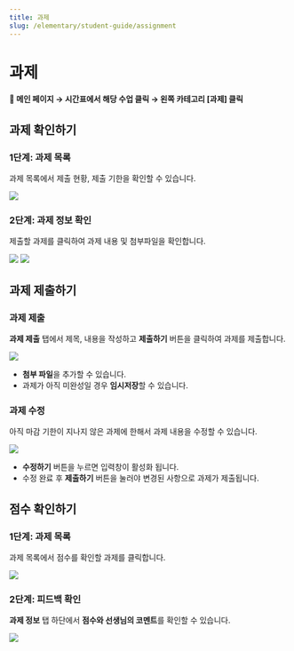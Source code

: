 ```yaml
---
title: 과제
slug: /elementary/student-guide/assignment
---
```



# 과제

#### 📍 메인 페이지 → 시간표에서 해당 수업 클릭 → 왼쪽 카테고리 [과제] 클릭

## 과제 확인하기

### 1단계: 과제 목록

과제 목록에서 제출 현황, 제출 기한을 확인할 수 있습니다.

<Image src="/img/kr/elementary/student/32-01.png" size="lg" />

### 2단계: 과제 정보 확인

제출할 과제를 클릭하여 과제 내용 및 첨부파일을 확인합니다.

<Image src="/img/kr/elementary/student/32-02.png" size="lg" />
<Image src="/img/kr/elementary/student/32-03.png" size="lg" />

## 과제 제출하기

### 과제 제출

**과제 제출** 탭에서 제목, 내용을 작성하고 **제출하기** 버튼을 클릭하여 과제를 제출합니다.

<Image src="/img/kr/elementary/student/32-04.png" size="lg" />

- **첨부 파일**을 추가할 수 있습니다.
- 과제가 아직 미완성일 경우 **임시저장**할 수 있습니다.

### 과제 수정

아직 마감 기한이 지나지 않은 과제에 한해서 과제 내용을 수정할 수 있습니다.

<Image src="/img/kr/elementary/student/32-05.png" size="lg" />

- **수정하기** 버튼을 누르면 입력창이 활성화 됩니다.
- 수정 완료 후 **제출하기** 버튼을 눌러야 변경된 사항으로 과제가 제출됩니다.

## 점수 확인하기

### 1단계: 과제 목록

과제 목록에서 점수를 확인할 과제를 클릭합니다.

<Image src="/img/kr/elementary/student/32-06.png" size="lg" />

### 2단계: 피드백 확인

**과제 정보** 탭 하단에서 **점수와 선생님의 코멘트**를 확인할 수 있습니다.

<Image src="/img/kr/elementary/student/32-07.png" size="lg" />
